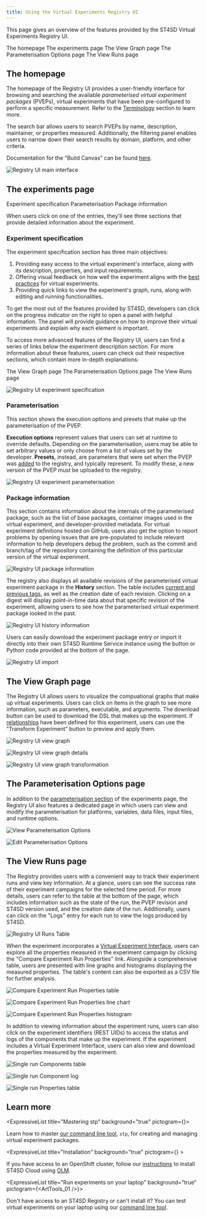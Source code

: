 ```yaml
---
title: Using the Virtual Experiments Registry UI
---
```



<!--

  Copyright IBM Inc. All Rights Reserved.
  SPDX-License-Identifier: Apache-2.0

-->

<PageDescription>

This page gives an overview of the features provided by the ST4SD Virtual
Experiments Registry UI.

</PageDescription>

<AnchorLinks>
  <AnchorLink>The homepage</AnchorLink>
  <AnchorLink>The experiments page</AnchorLink>
  <AnchorLink>The View Graph page</AnchorLink>
  <AnchorLink>The Parameterisation Options page</AnchorLink>
  <AnchorLink>The View Runs page</AnchorLink>
</AnchorLinks>

## The homepage

The homepage of the Registry UI provides a user-friendly interface for browsing
and searching the available _parameterised virtual experiment packages_ (PVEPs),
virtual experiments that have been pre-configured to perform a specific
measurement. Refer to the [Terminology](/concepts#terminology) section to learn
more.

The search bar allows users to search PVEPs by name, description, maintainer, or
properties measured. Additionally, the filtering panel enables users to narrow
down their search results by domain, platform, and other criteria.

<InlineNotification>

Documentation for the "Build Canvas" can be found [here](/build-canvas).

</InlineNotification>

<Accordion>

  <AccordionItem title="View Screenshot">

![Registry UI main interface](../assets/images/using-the-ve-registry-ui/ve-registry-ui-main.png)

  </AccordionItem>

</Accordion>

## The experiments page

<AnchorLinks small>
  <AnchorLink>Experiment specification</AnchorLink>
  <AnchorLink>Parameterisation</AnchorLink>
  <AnchorLink>Package information</AnchorLink>
</AnchorLinks>

When users click on one of the entries, they'll see three sections that provide
detailed information about the experiment.

### Experiment specification

The experiment specification section has three main objectives:

1. Providing easy access to the virtual experiment's interface, along with its
   description, properties, and input requirements.
2. Offering visual feedback on how well the experiment aligns with the
   [best practices](/virtual-experiment-developer-best-practices) for virtual
   experiments.
3. Providing quick links to view the experiment's graph, runs, along with
   editing and running functionalities.

To get the most out of the features provided by ST4SD, developers can click on
the progress indicator on the right to open a panel with helpful information.
The panel will provide guidance on how to improve their virtual experiments and
explain why each element is important.

To access more advanced features of the Registry UI, users can find a series of
links below the experiment description section. For more information about these
features, users can check out their respective sections, which contain more
in-depth explanations:

<AnchorLinks small>
  <AnchorLink>The View Graph page</AnchorLink>
  <AnchorLink>The Parameterisation Options page</AnchorLink>
  <AnchorLink>The View Runs page</AnchorLink>
</AnchorLinks>

<Accordion>

  <AccordionItem title="View Screenshot">

![Registry UI experiment specification](../assets/images/using-the-ve-registry-ui/ve-registry-ui-experiment-specification.png)

  </AccordionItem>

</Accordion>

### Parameterisation

This section shows the execution options and presets that make up the
parameterisation of the PVEP.

**Execution options** represent values that users can set at runtime to override
defaults. Depending on the parameterisation, users may be able to set arbitrary
values or only choose from a list of values set by the developer. **Presets**,
instead, are parameters that were set when the PVEP was
[added](/creating-a-parameterised-package) to the registry, and typically
represent. To modify these, a new version of the PVEP must be uploaded to the
registry.

<Accordion>

  <AccordionItem title="View Screenshot">

![Registry UI experiment parameterisation](../assets/images/using-the-ve-registry-ui/ve-registry-ui-experiment-parameterisation.png)

  </AccordionItem>

</Accordion>

### Package information

This section contains information about the internals of the parameterised
package, such as the list of base packages, container images used in the virtual
experiment, and developer-provided metadata. For virtual experiment definitions
hosted on GitHub, users also get the option to report problems by opening issues
that are pre-populated to include relevant information to help developers debug
the problem, such as the commit and branch/tag of the repository containing the
definition of this particular version of the virtual experiment.

<Accordion>

  <AccordionItem title="View Screenshot">

![Registry UI package information](../assets/images/using-the-ve-registry-ui/ve-registry-ui-package-information.png)

  </AccordionItem>

</Accordion>

The registry also displays all available revisions of the parameterised virtual
experiment package in the **History** section. The table includes
[current and previous tags](/creating-a-parameterised-package#package-tags), as
well as the creation date of each revision. Clicking on a digest will display
point-in-time data about that specific revision of the experiment, allowing
users to see how the parameterised virtual experiment package looked in the
past.

<Accordion>

  <AccordionItem title="View Screenshot">

![Registry UI history information](../assets/images/using-the-ve-registry-ui/ve-registry-ui-history.png)

  </AccordionItem>

</Accordion>

Users can easily download the experiment package entry or import it directly
into their own ST4SD Runtime Service instance using the button or Python code
provided at the bottom of the page.

<Accordion>

  <AccordionItem title="View Screenshot">

![Registry UI import](../assets/images/using-the-ve-registry-ui/ve-registry-ui-import.png)

  </AccordionItem>

</Accordion>

## The View Graph page

The Registry UI allows users to visualize the compuational graphs that make up
virtual experiments. Users can click on items in the graph to see more
information, such as parameters, executable, and arguments. The download button
can be used to download the DSL that makes up the experiment. If
[relationships](/using-graph-relationships) have been defined for this
experiment, users can use the "Transform Experiment" button to preview and apply
them.

<Accordion>

  <AccordionItem title="View Screenshots">

<ImageGallery>
<ImageGalleryImage alt="View Graph UI" title="View Graph UI" col={4}>

![Registry UI view graph](../assets/images/using-the-ve-registry-ui/ve-registry-ui-view-graph.png)

</ImageGalleryImage>

<ImageGalleryImage  alt="View Graph UI details" title="View Graph UI details" col={4}>

![Registry UI view graph details](../assets/images/using-the-ve-registry-ui/ve-registry-ui-view-graph-details.png)

</ImageGalleryImage>

<ImageGalleryImage  alt="View Graph Apply Transformation" title="View Graph Apply Transformation" col={4}>

![Registry UI view graph transformation](../assets/images/using-the-ve-registry-ui/ve-registry-ui-view-graph-transformation.png)

</ImageGalleryImage>

</ImageGallery>

  </AccordionItem>

</Accordion>

## The Parameterisation Options page

In addition to the [parameterisation section](#parameterisation) of the
experiments page, the Registry UI also features a dedicated page in which users
can view and modify the parameterisation for platforms, variables, data files,
input files, and runtime options.

<Accordion>

  <AccordionItem title="View Screenshots">

<ImageGallery>
<ImageGalleryImage alt="View Parameterisation Options" title="View Parameterisation Options" col={4}>

![View Parameterisation Options](../assets/images/using-the-ve-registry-ui/ve-registry-ui-parameterisation-viewing.png)

</ImageGalleryImage>

<ImageGalleryImage alt="Edit Parameterisation Options" title="Edit Parameterisation Options" col={4}>

![Edit Parameterisation Options](../assets/images/using-the-ve-registry-ui/ve-registry-ui-parameterisation-editing.png)

</ImageGalleryImage>

</ImageGallery>

  </AccordionItem>

</Accordion>

## The View Runs page

The Registry provides users with a convenient way to track their experiment runs
and view key information. At a glance, users can see the success rate of their
experiment campaigns for the selected time period. For more details, users can
refer to the table at the bottom of the page, which includes information such as
the state of the run, the PVEP revision and ST4SD version used, and the creation
date of the run. Additionally, users can click on the "Logs" entry for each run
to view the logs produced by ST4SD.

<Accordion>

  <AccordionItem title="View Screenshot">

![Registry UI Runs Table](../assets/images/using-the-ve-registry-ui/ve-registry-ui-view-runs-table.png)

  </AccordionItem>

</Accordion>

When the experiment incorporates a
[Virtual Experiment Interface](/writing-a-virtual-experiment-interface/), users
can explore all the properties measured in the experiment campaign by clicking
the "Compare Experiment Run Properties" link. Alongside a comprehensive table,
users are presented with line graphs and histograms displaying the measured
properties. The table's content can also be exported as a CSV file for further
analysis.

<Accordion>

  <AccordionItem title="View Screenshots">

<ImageGallery>
<ImageGalleryImage alt="Compare Experiment Run Properties table" title="Compare Experiment Run Properties table" col={4}>

![Compare Experiment Run Properties table](../assets/images/using-the-ve-registry-ui/ve-registry-ui-view-runs-table-properties-table.png)

</ImageGalleryImage>

<ImageGalleryImage alt="Compare Experiment Run Properties line chart" title="Compare Experiment Run Properties line chart" col={4}>

![Compare Experiment Run Properties line chart](../assets/images/using-the-ve-registry-ui/ve-registry-ui-view-runs-table-properties-table-line-chart.png)

</ImageGalleryImage>

<ImageGalleryImage alt="Compare Experiment Run Properties histogram" title="Compare Experiment Run Properties histogram" col={4}>

![Compare Experiment Run Properties histogram](../assets/images/using-the-ve-registry-ui/ve-registry-ui-view-runs-table-properties-table-histogram.png)

</ImageGalleryImage>

</ImageGallery>

  </AccordionItem>

</Accordion>

In addition to viewing information about the experiment runs, users can also
click on the experiment identifiers (REST UIDs) to access the status and logs of
the components that make up the experiment. If the experiment includes a Virtual
Experiment Interface, users can also view and download the properties measured
by the experiment.

<Accordion>

  <AccordionItem title="View Screenshots">

<ImageGallery>
<ImageGalleryImage alt="Single run Components table" title="Single run Components table" col={4}>

![Single run Components table](../assets/images/using-the-ve-registry-ui/ve-registry-ui-view-runs-table-single-run-table.png)

</ImageGalleryImage>

<ImageGalleryImage alt="Single run Component log" title="Single run Component log" col={4}>

![Single run Component log](../assets/images/using-the-ve-registry-ui/ve-registry-ui-view-runs-table-single-run-component-log.png)

</ImageGalleryImage>

<ImageGalleryImage alt="Single run Properties table" title="Single run Properties table" col={4}>

![Single run Properties table](../assets/images/using-the-ve-registry-ui/ve-registry-ui-view-runs-table-single-run-properties.png)

</ImageGalleryImage>

</ImageGallery>

  </AccordionItem>

</Accordion>

## Learn more

<div className="expressive-content-list-group">

  <ExpressiveList 
    title="Mastering stp"
    background="true"
    pictogram={<Tools />}>

Learn how to master [our command line tool](/stp), `stp`, for creating and
managing virtual experiment packages.

  </ExpressiveList>

  <ExpressiveList
    title="Installation"
    background="true"
    pictogram={<Kubernetes />}
    >

If you have access to an OpenShift cluster, follow our
[instructions](/installation#install-on-kubernetes-and-openshift) to install
ST4SD Cloud using <a href="https://olm.operatorframework.io/">OLM</a>.

  </ExpressiveList>

  <ExpressiveList
    title="Run experiments on your laptop"
    background="true"
    pictogram={<ArtTools_01 />}>

Don't have access to an ST4SD Registry or can't install it? You can test virtual
experiments on your laptop using our [command line tool](/direct-run).

  </ExpressiveList>

</div>

